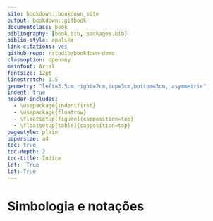 ```yaml
--- 
site: bookdown::bookdown_site
output: bookdown::gitbook
documentclass: book
bibliography: [book.bib, packages.bib]
biblio-style: apalike
link-citations: yes
github-repo: rstudio/bookdown-demo
classoption: openany
mainfont: Arial
fontsize: 12pt
linestretch: 1.5
geometry: "left=3.5cm,right=2cm,top=3cm,bottom=3cm, asymmetric"
indent: true
header-includes:
  - \usepackage{indentfirst}
  - \usepackage{floatrow}
  - \floatsetup[figure]{capposition=top}
  - \floatsetup[table]{capposition=top}
pagestyle: plain
papersize: a4
toc: true
toc-depth: 2
toc-title: Índice
lof:  True
lot: True
---
```


# Simbologia e notações{.unnumbered}

\mainmatter 
